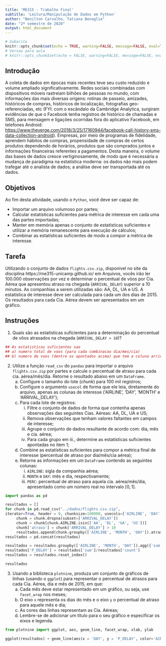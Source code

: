 ```yaml
---
title: 'ME315 - Trabalho Final'
subtitle: 'Leitura/Manipulação de Dados em Python'
author: "Benilton Carvalho, Tatiana Benaglia"
date: "2º semestre de 2020"
output: html_document
---
```


```r
# Gabarito
knitr::opts_chunk$set(echo = TRUE, warning=FALSE, message=FALSE, eval=TRUE)
# Versao para aula
# knitr::opts_chunk$set(echo = FALSE, warning=FALSE, message=FALSE, eval=FALSE)
```

## Introdução

A coleta de dados em épocas mais recentes teve seu custo reduzido e volume ampliado significativamente. Redes sociais combinadas com dispositivos móveis rastreiam bilhões de pessoas no mundo, com informações das mais diversas origens: rotinas de passeio, amizades, históricos de compras, históricos de localização, fotografias geo-referenciadas, etc (FYI: com o escândalo da Cambridge Analytica, surgiram evidências de que o Facebook tenha registros de histórico de chamadas e SMS, para mensagem e ligações ocorridas fora do aplicativo Facebook, em telefones Android: [https://www.theverge.com/2018/3/25/17160944/facebook-call-history-sms-data-collection-android](https://www.theverge.com/2018/3/25/17160944/facebook-call-history-sms-data-collection-android)). Empresas, por meio de programas de fidelidade, aprendem hábitos de compras, propensidade de compras de certos produtos dependendo de horários, produtos que são comprados juntos e informações financeiras referentes a pagamentos. Desta maneira, o volume das bases de dados cresce vertiginosamente, de modo que é necessária a mudança de paradigma na estatística moderna: os dados não mais podem trafegar até o analista de dados; a análise deve ser transportada até os dados.


## Objetivos

Ao fim desta atividade, usando o `Python`, você deve ser capaz de:

* Importar um arquivo volumoso por partes;
* Calcular estatísticas suficientes para métrica de interesse em cada uma das partes importadas;
* Manter em memória apenas o conjunto de estatísticas suficientes e utilizar a memória remanescente para execução de cálculos;
* Combinar as estatísticas suficientes de modo a compor a métrica de interesse.


## Tarefa 

Utilizando o conjunto de dados `flights.csv.zip`, disponível no site da disciplina https://me315-unicamp.github.io/ em Arquivos, vocês irão ler 100.000 observações por vez e determinar o percentual de vôos por Cia. Aérea que apresentou atraso na chegada (`ARRIVAL_DELAY`) superior a 10 minutos. As companhias a serem utilizadas são: AA, DL, UA e US. A estatística de interesse deve ser calculada para cada um dos dias de 2015. Os resultados para cada Cia. Aérea devem ser apresentados em um gráfico.


## Instruções

1. Quais são as estatísticas suficientes para a determinação do percentual de vôos atrasados na chegada (`ARRIVAL_DELAY > 10`)?

```r
## As estatisticas suficientes sao
## a) numero total de voos (para cada combinacao dia/mes/cia)
## b) numero de voos (dentre os apontados acima) que tem a coluna arrival_delay > 10
```


2. Utilize a função `read_csv` do `pandas` para importar o arquivo `flights.csv.zip` por partes e calcule o percentual de atraso para cada cia. aérea/mês/dia. Retorne o resultado abaixo em um `DataFrame`. 
    a. Configure o tamanho do lote (*chunk*) para 100 mil registros;
    b. Configure o argumento `usecol` de forma que ele leia, diretamente do arquivo, apenas as colunas de interesse ('AIRLINE', 'DAY', 'MONTH' e 'ARRIVAL_DELAY');
    c. Para cada lote de registros:
        i. Filtre o conjunto de dados de forma que contenha apenas observações das seguintes Cias. Aéreas: AA, DL, UA e US;
        ii. Remova observações que tenham valores faltantes em campos de interesse;
        iii. Agrupe o conjunto de dados resultante de acordo com: dia, mês e cia. aérea;
        iv. Para cada grupo em iii., determine as estatísticas suficientes apontadas no item 1;
    d. Combine as estatísticas suficientes para compor a métrica final de interesse (percentual de atraso por dia/mês/cia aérea);
    e. Retorne as informações em um `DataFrame` contendo as seguintes colunas:
        i. `AIRLINE`: sigla da companhia aérea;
        ii. `MONTH` e `DAY`: mês e dia, respectivamente;
        iii. `PERC`: percentual de atraso para aquela cia. aérea/mês/dia, apresentado como um número real no intervalo $[0, 1]$.


```python
import pandas as pd

resultados = []
for chunk in pd.read_csv("../dados/flights.csv.zip",
iterator=True, header = 0, chunksize=100000, usecols=['AIRLINE', 'DAY', 'MONTH', 'ARRIVAL_DELAY']):
     chunk = chunk.dropna(subset=['ARRIVAL_DELAY'])
     chunk = chunk[chunk.AIRLINE.isin(['AA', 'DL', 'UA', 'US'])]
     chunk['atraso'] = chunk['ARRIVAL_DELAY'] > 10
     resultados.append(chunk.groupby(['AIRLINE', 'MONTH', 'DAY']).atraso.agg(['sum', 'count']))
resultados = pd.concat(resultados)

resultados = resultados.groupby(['AIRLINE', 'MONTH', 'DAY']).agg({'sum': 'sum', 'count': 'sum'})
resultados['P_DELAY'] = resultados['sum']/resultados['count']
resultados = resultados.reset_index()

resultados
```



3. Usando a biblioteca `plotnine`, produza um conjunto de gráficos de linhas (usando o `ggplot`) para representar o percentual de atrasos para cada Cia. Aérea, dia e mês de 2015, em que:
    a. Cada mês deve estar representado em um gráfico, ou seja, use `facet_wrap` nos meses;
    b. O eixo `x` representa os dias do mês e o eixo `y` o percentual de atraso para aquele mês e dia;
    c. As cores das linhas representam as Cia. Aéreas;
    d. Lembre-se de adicionar um título para o seu gráfico e especificar os eixos e legenda.
    

```python
from plotnine import ggplot, aes, geom_line, facet_wrap, xlab, ylab

ggplot(resultados) + geom_line(aes(x = 'DAY', y = 'P_DELAY', color='AIRLINE')) + facet_wrap(['MONTH']) + ylab('% de Atraso') + xlab('Dia do Mês')
```
